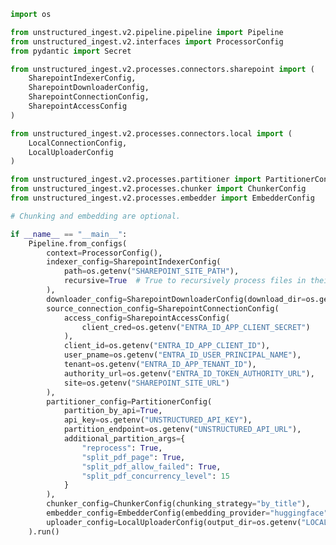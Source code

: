 ```python Python Ingest v2
import os

from unstructured_ingest.v2.pipeline.pipeline import Pipeline
from unstructured_ingest.v2.interfaces import ProcessorConfig
from pydantic import Secret

from unstructured_ingest.v2.processes.connectors.sharepoint import (
    SharepointIndexerConfig,
    SharepointDownloaderConfig,
    SharepointConnectionConfig,
    SharepointAccessConfig
)

from unstructured_ingest.v2.processes.connectors.local import (
    LocalConnectionConfig,
    LocalUploaderConfig
)

from unstructured_ingest.v2.processes.partitioner import PartitionerConfig
from unstructured_ingest.v2.processes.chunker import ChunkerConfig
from unstructured_ingest.v2.processes.embedder import EmbedderConfig

# Chunking and embedding are optional.

if __name__ == "__main__":
    Pipeline.from_configs(
        context=ProcessorConfig(),
        indexer_config=SharepointIndexerConfig(
            path=os.getenv("SHAREPOINT_SITE_PATH"),
            recursive=True  # True to recursively process files in their respective folders. (False (default) for no recursion.)
        ),
        downloader_config=SharepointDownloaderConfig(download_dir=os.getenv("LOCAL_FILE_DOWNLOAD_DIR")),
        source_connection_config=SharepointConnectionConfig(
            access_config=SharepointAccessConfig(
                client_cred=os.getenv("ENTRA_ID_APP_CLIENT_SECRET")
            ),
            client_id=os.getenv("ENTRA_ID_APP_CLIENT_ID"),
            user_pname=os.getenv("ENTRA_ID_USER_PRINCIPAL_NAME"),
            tenant=os.getenv("ENTRA_ID_APP_TENANT_ID"),
            authority_url=os.getenv("ENTRA_ID_TOKEN_AUTHORITY_URL"),
            site=os.getenv("SHAREPOINT_SITE_URL")
        ),
        partitioner_config=PartitionerConfig(
            partition_by_api=True,
            api_key=os.getenv("UNSTRUCTURED_API_KEY"),
            partition_endpoint=os.getenv("UNSTRUCTURED_API_URL"),
            additional_partition_args={
                "reprocess": True,
                "split_pdf_page": True,
                "split_pdf_allow_failed": True,
                "split_pdf_concurrency_level": 15
            }
        ),
        chunker_config=ChunkerConfig(chunking_strategy="by_title"),
        embedder_config=EmbedderConfig(embedding_provider="huggingface"),
        uploader_config=LocalUploaderConfig(output_dir=os.getenv("LOCAL_FILE_OUTPUT_DIR"))
    ).run()
```